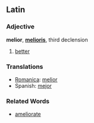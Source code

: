 ==Latin==

===Adjective===
'''melior''', '''[[melioris]]''', third declension

# [[better]]

===Translations===

*[[Romanica]]: [[melior]]
*Spanish: [[mejor]]

===Related Words===
*[[ameliorate]]